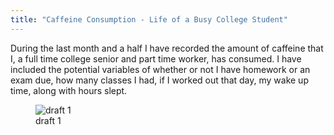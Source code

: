 ```yaml
---
title: "Caffeine Consumption - Life of a Busy College Student"
---
```


During the last month and a half I have recorded the amount of caffeine that I, a full time college senior and part time worker, has consumed. I have included the potential variables of whether or not I have homework or an exam due, how many classes I had, if I worked out that day, my wake up time, along with hours slept.

![draft 1](Caffeine Consumed vs HW_EXAM Due.jpeg)
